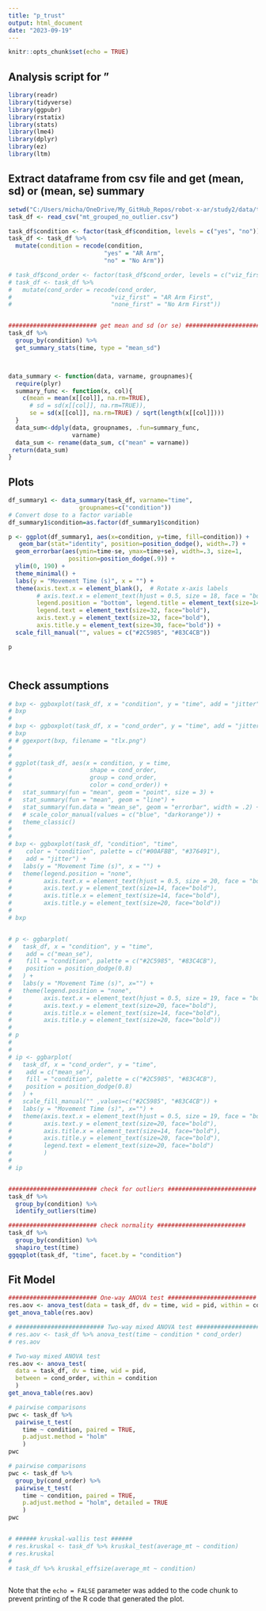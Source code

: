 ```yaml
---
title: "p_trust"
output: html_document
date: "2023-09-19"
---
```


```r
knitr::opts_chunk$set(echo = TRUE)
```

## Analysis script for "

```r
library(readr)
library(tidyverse)
library(ggpubr)
library(rstatix)
library(stats)
library(lme4)
library(dplyr)
library(ez)
library(ltm)
```


## Extract dataframe from csv file and get (mean, sd) or (mean, se) summary

```r

setwd("C:/Users/micha/OneDrive/My_GitHub_Repos/robot-x-ar/study2/data/test/")
task_df <- read_csv("mt_grouped_no_outlier.csv")

task_df$condition <- factor(task_df$condition, levels = c("yes", "no"))
task_df <- task_df %>%
  mutate(condition = recode(condition, 
                           "yes" = "AR Arm",
                           "no" = "No Arm"))

# task_df$cond_order <- factor(task_df$cond_order, levels = c("viz_first", "none_first"))
# task_df <- task_df %>%
#   mutate(cond_order = recode(cond_order, 
#                            "viz_first" = "AR Arm First",
#                            "none_first" = "No Arm First"))


######################### get mean and sd (or se) ######################### 
task_df %>%
  group_by(condition) %>%
  get_summary_stats(time, type = "mean_sd")



data_summary <- function(data, varname, groupnames){
  require(plyr)
  summary_func <- function(x, col){
    c(mean = mean(x[[col]], na.rm=TRUE),
      # sd = sd(x[[col]], na.rm=TRUE)),
      se = sd(x[[col]], na.rm=TRUE) / sqrt(length(x[[col]])))
  }
  data_sum<-ddply(data, groupnames, .fun=summary_func,
                  varname)
  data_sum <- rename(data_sum, c("mean" = varname))
 return(data_sum)
}


```

## Plots

```r

df_summary1 <- data_summary(task_df, varname="time", 
                    groupnames=c("condition"))
# Convert dose to a factor variable
df_summary1$condition=as.factor(df_summary1$condition)

p <- ggplot(df_summary1, aes(x=condition, y=time, fill=condition)) + 
   geom_bar(stat="identity", position=position_dodge(), width=.7) +
  geom_errorbar(aes(ymin=time-se, ymax=time+se), width=.3, size=1,
                 position=position_dodge(.9)) +
  ylim(0, 190) +
  theme_minimal() +
  labs(y = "Movement Time (s)", x = "") +
  theme(axis.text.x = element_blank(),  # Rotate x-axis labels
        # axis.text.x = element_text(hjust = 0.5, size = 18, face = "bold"),  # Rotate x-axis labels
        legend.position = "bottom", legend.title = element_text(size=14), 
        legend.text = element_text(size=32, face="bold"),
        axis.text.y = element_text(size=32, face="bold"),
        axis.title.y = element_text(size=30, face="bold")) +
  scale_fill_manual("", values = c("#2C5985", "#83C4CB"))

p




```


## Check assumptions

```r

# bxp <- ggboxplot(task_df, x = "condition", y = "time", add = "jitter")
# bxp
# 
# bxp <- ggboxplot(task_df, x = "cond_order", y = "time", add = "jitter", color = "condition")
# bxp
# # ggexport(bxp, filename = "tlx.png")
# 
# 
# ggplot(task_df, aes(x = condition, y = time, 
#                      shape = cond_order,
#                      group = cond_order,
#                      color = cond_order)) +
#   stat_summary(fun = "mean", geom = "point", size = 3) +
#   stat_summary(fun = "mean", geom = "line") +
#   stat_summary(fun.data = "mean_se", geom = "errorbar", width = .2) +
#   # scale_color_manual(values = c("blue", "darkorange")) +
#   theme_classic()
# 
# 
# bxp <- ggboxplot(task_df, "condition", "time",
#    color = "condition", palette = c("#00AFBB", "#376491"),
#    add = "jitter") +
#   labs(y = "Movement Time (s)", x = "") +
#   theme(legend.position = "none",
#         axis.text.x = element_text(hjust = 0.5, size = 20, face = "bold"),
#         axis.text.y = element_text(size=14, face="bold"),
#         axis.title.x = element_text(size=14, face="bold"),
#         axis.title.y = element_text(size=20, face="bold"))
# 
# bxp


# p <- ggbarplot(
#   task_df, x = "condition", y = "time", 
#    add = c("mean_se"), 
#    fill = "condition", palette = c("#2C5985", "#83C4CB"),
#    position = position_dodge(0.8)
#   ) +
#   labs(y = "Movement Time (s)", x="") +
#   theme(legend.position = "none",
#         axis.text.x = element_text(hjust = 0.5, size = 19, face = "bold"),
#         axis.text.y = element_text(size=20, face="bold"),
#         axis.title.x = element_text(size=14, face="bold"),
#         axis.title.y = element_text(size=20, face="bold"))
# 
# p
# 
# 
# ip <- ggbarplot(
#   task_df, x = "cond_order", y = "time", 
#    add = c("mean_se"), 
#    fill = "condition", palette = c("#2C5985", "#83C4CB"),
#    position = position_dodge(0.8)
#   ) +
#   scale_fill_manual("" ,values=c("#2C5985", "#83C4CB")) +
#   labs(y = "Movement Time (s)", x="") +
#   theme(axis.text.x = element_text(hjust = 0.5, size = 19, face = "bold"),
#         axis.text.y = element_text(size=20, face="bold"),
#         axis.title.x = element_text(size=14, face="bold"),
#         axis.title.y = element_text(size=20, face="bold"),
#         legend.text = element_text(size=20, face="bold")
#         )
# 
# ip


######################### check for outliers ######################### 
task_df %>%
  group_by(condition) %>%
  identify_outliers(time)

######################### check normality ######################### 
task_df %>%
  group_by(condition) %>%
  shapiro_test(time)
ggqqplot(task_df, "time", facet.by = "condition")


```


## Fit Model

```r

######################### One-way ANOVA test #########################  
res.aov <- anova_test(data = task_df, dv = time, wid = pid, within = condition)
get_anova_table(res.aov)

# ######################### Two-way mixed ANOVA test #########################  
# res.aov <- task_df %>% anova_test(time ~ condition * cond_order)
# res.aov

# Two-way mixed ANOVA test
res.aov <- anova_test(
  data = task_df, dv = time, wid = pid,
  between = cond_order, within = condition
  )
get_anova_table(res.aov)

# pairwise comparisons
pwc <- task_df %>%
  pairwise_t_test(
    time ~ condition, paired = TRUE,
    p.adjust.method = "holm"
    )
pwc

# pairwise comparisons
pwc <- task_df %>%
  group_by(cond_order) %>%
  pairwise_t_test(
    time ~ condition, paired = TRUE,
    p.adjust.method = "holm", detailed = TRUE
    )
pwc


# ###### kruskal-wallis test ######
# res.kruskal <- task_df %>% kruskal_test(average_mt ~ condition)
# res.kruskal
# 
# task_df %>% kruskal_effsize(average_mt ~ condition)



```


Note that the `echo = FALSE` parameter was added to the code chunk to prevent printing of the R code that generated the plot.
